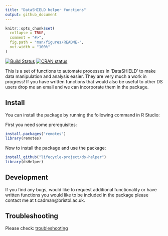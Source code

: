 ```yaml
---
title: "DataSHIELD helper functions"
output: github_document
---
```


<!-- README.md is generated from README.Rmd. Please edit that file -->

```r
knitr::opts_chunk$set(
  collapse = TRUE,
  comment = "#>",
  fig.path = "man/figures/README-",
  out.width = "100%"
)
```

[![Build Status](https://travis-ci.org/lifecycle-project/ds-helper.svg?branch=master)](https://travis-ci.org/lifecycle-project/ds-helper)
[![CRAN status](https://www.r-pkg.org/badges/version/dsHelper)](https://CRAN.R-project.org/package=dsHelper)

This is a set of functions to automate processes in 'DataSHIELD' to make data
manipulation and analysis easier. They are very much a work in progress! If you 
have written functions that would also be useful to other DS users drop me an 
email and we can incorporate them in the package. 

## Install

You can install the package by running the following command in R Studio:

First you need some prerequisites:

```R
install.packages("remotes")
library(remotes)
```

Now to install the package and use the package:

```R
install_github("lifecycle-project/ds-helper")
library(dsHelper)
```

## Development

If you find any bugs, would like to request additional functionality or have
written functions you would like to be included in the package please contact me 
at t.cadman@bristol.ac.uk. 

## Troubleshooting

Please check: [troubleshooting](https://github.com/lifecycle-project/ds-helper/blob/master/TROUBLESHOOTING.md/)
